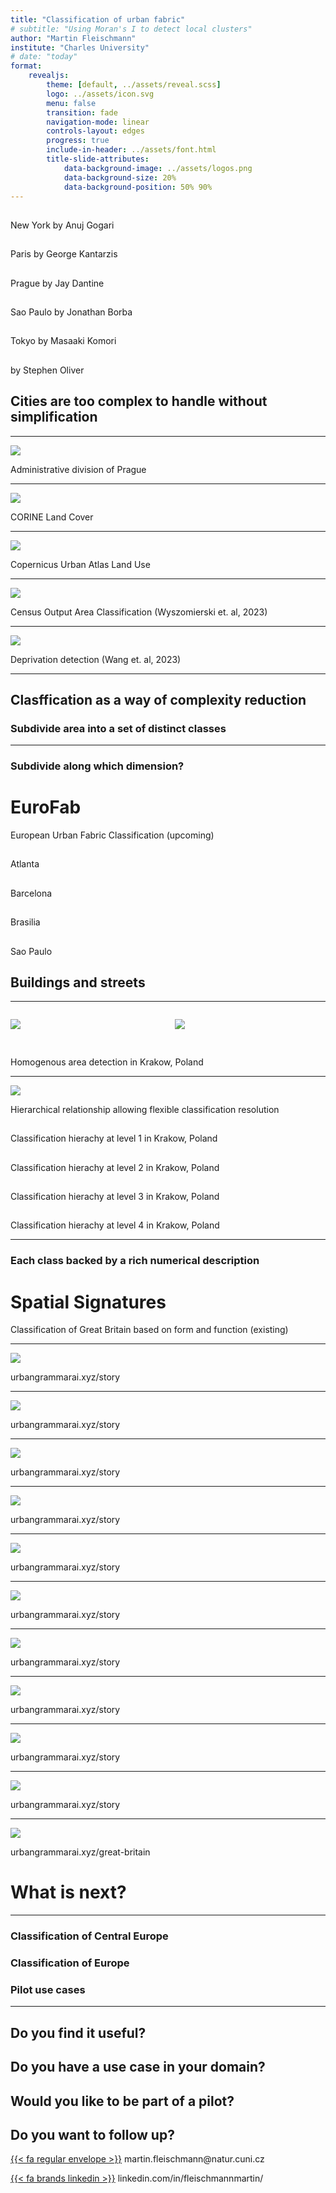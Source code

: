 ```yaml
---
title: "Classification of urban fabric"
# subtitle: "Using Moran's I to detect local clusters"
author: "Martin Fleischmann"
institute: "Charles University"
# date: "today"
format:
    revealjs:
        theme: [default, ../assets/reveal.scss]
        logo: ../assets/icon.svg
        menu: false
        transition: fade
        navigation-mode: linear
        controls-layout: edges
        progress: true
        include-in-header: ../assets/font.html
        title-slide-attributes:
            data-background-image: ../assets/logos.png
            data-background-size: 20%
            data-background-position: 50% 90%
---
```


## {background-image="../figures/202411_WUF/ny_anuj_gogari.jpg" .no-text}

::: aside
New York by Anuj Gogari
:::


## {background-image="../figures/202411_WUF/paris_george_kantarzis.jpg" .no-text}

::: aside
Paris by George Kantarzis
:::

## {background-image="../figures/202411_WUF/prague_jay_danntine.jpg" .no-text}

::: aside
Prague by Jay Dantine
:::

## {background-image="../figures/202411_WUF/sao_paulo_jonathan_borba.jpg" .no-text}

::: aside
Sao Paulo by Jonathan Borba
:::

## {background-image="../figures/202411_WUF/tokyo_masaaki_komori.jpg" .no-text}

::: aside
Tokyo by Masaaki Komori
:::

## {background-image="../figures/202411_WUF/town_stephen_oliver.jpg" .no-text}

::: aside
by Stephen Oliver
:::

## Cities are too complex to handle without simplification

---

![](../figures/202411_WUF/prague-district-map.jpg)


::: aside
Administrative division of Prague
:::

---

![](../figures/202411_WUF/corine.png)

::: aside
CORINE Land Cover
:::

---

![](../figures/202411_WUF/urban_atlas.png)

::: aside
Copernicus Urban Atlas Land Use
:::

---

![](../figures/202411_WUF/oac.png)

::: aside
Census Output Area Classification (Wyszomierski et. al, 2023)
:::

---

![](../figures/202411_WUF/slums.jpeg){.r-stretch}

::: aside
Deprivation detection (Wang et. al, 2023)
:::


---

## Clasffication as a way of complexity reduction

### Subdivide area into a set of distinct classes {.fragment}

---

### Subdivide along which dimension?

# EuroFab

European Urban Fabric Classification (upcoming)

## {background-image="../figures/202411_WUF/atlanta.jpg" .no-text}

::: aside
Atlanta
:::

## {background-image="../figures/202411_WUF/barcelona.jpg" .no-text}

::: aside
Barcelona
:::

## {background-image="../figures/202411_WUF/brasilia.jpg" .no-text}

::: aside
Brasilia
:::

## {background-image="../figures/202411_WUF/sao_paulo.jpg" .no-text}

::: aside
Sao Paulo
:::

## Buildings and streets


---

:::: {.columns}

::: {.column width="50%"}
![](../figures/202411_WUF/blg.png)
:::

::: {.column width="50%"}
![](../figures/202411_WUF/streets_blg.png){.fragment}
:::

::::


## {background-image="../figures/202411_WUF/morphotopes.png" .no-text}

::: aside
Homogenous area detection in Krakow, Poland
:::

---

![](../figures/202411_WUF/dendrogram.png){.r-stretch}

::: aside
Hierarchical relationship allowing flexible classification resolution
:::

<!-- Krasen to generate figures for this place -->

## {background-image="../figures/202411_WUF/krakow_1.png" .no-text}

::: aside
Classification hierachy at level 1 in Krakow, Poland
:::

## {background-image="../figures/202411_WUF/krakow_50.png" .no-text}

::: aside
Classification hierachy at level 2 in Krakow, Poland
:::

## {background-image="../figures/202411_WUF/krakow_100.png" .no-text}

::: aside
Classification hierachy at level 3 in Krakow, Poland
:::

## {background-image="../figures/202411_WUF/krakow_300.png" .no-text}

::: aside
Classification hierachy at level 4 in Krakow, Poland
:::

---

### Each class backed by a rich numerical description

# Spatial Signatures

Classification of Great Britain based on form and function (existing)


---

![](../figures/202411_WUF/sig1.png)

::: aside
urbangrammarai.xyz/story
:::


---

![](../figures/202411_WUF/sig2.png)

::: aside
urbangrammarai.xyz/story
:::


---

![](../figures/202411_WUF/sig3.png)

::: aside
urbangrammarai.xyz/story
:::


---

![](../figures/202411_WUF/sig5.png)

::: aside
urbangrammarai.xyz/story
:::


---

![](../figures/202411_WUF/sig6.png)

::: aside
urbangrammarai.xyz/story
:::


---

![](../figures/202411_WUF/sig7.png)

::: aside
urbangrammarai.xyz/story
:::


---

![](../figures/202411_WUF/sig8.png)

::: aside
urbangrammarai.xyz/story
:::


---

![](../figures/202411_WUF/sig9.png)

::: aside
urbangrammarai.xyz/story
:::


---

![](../figures/202411_WUF/sig10.png)

::: aside
urbangrammarai.xyz/story
:::


---

![](../figures/202411_WUF/sig11.png)

::: aside
urbangrammarai.xyz/story
:::


---

![](../figures/202411_WUF/sig12.png)

::: aside
urbangrammarai.xyz/great-britain
:::

# What is next?

---

### Classification of Central Europe

### Classification of Europe {.fragment}

### Pilot use cases {.fragment}

---

## Do you find it useful?

## Do you have a use case in your domain?

## Would you like to be part of a pilot?

## Do you want to follow up?

[{{< fa regular envelope >}}](mailto:martin.fleischmann@natur.cuni.cz) martin.fleischmann@natur.cuni.cz

[{{< fa brands linkedin >}}](https://www.linkedin.com/in/fleischmannmartin/) linkedin.com/in/fleischmannmartin/

<!-- - complexity of cities and the need for simplification allowing understanding and management
	- the ways how it is normally done
		- administrative boundaries
		- land use allocation
		- socio-demographic splits
		- targeted mapping (e.g. slums)
- classification as a way of reducing it
	- subdivision of a city into a set of classes
	- the question of a dimension along which the classes are generated
- our classification partitions city in terms of urban form
	- when looking at the backbone forming cities - their built environment - we can derive classes based on the dimension of urban form
	- what does that mean?
		- *explain the concept of urban form*
			- buildings, streets and their various configurations
- presenting - upcoming classification of central europe
	- delineation of smallest consistent pieces of land - morphotopes
	- determination of their hierarchical classification
	- showcase the classes and taxonomy
		- the detail
		- the aggregation
		- ensure the point of flexibility comes through
	- each class at every point is backed by rich and interpretable numerical characterisation
- existing classification of Great Britain
	- 16 signatures
	- use *the story*
- what is next
	- classification of CE and potentially E
	- similar interpretation detail
	- complementarity with other urban data products
- do you find it useful? do you have a use case in your domain? would you like to do a pilot test study? -->
